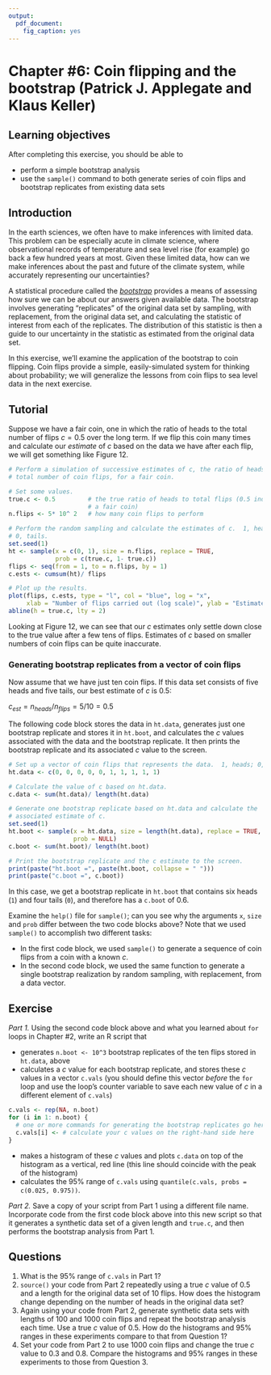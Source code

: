```yaml
---
output:
  pdf_document:
    fig_caption: yes
---
```


# Chapter #6: Coin flipping and the bootstrap (Patrick J. Applegate and Klaus Keller)

<!-- Copyright 2015 by the Authors -->

<!-- This file is part of Risk Analysis in the Earth Sciences: A Chapter Manual with Exercises in R. -->

<!-- This e-textbook is free software: you can redistribute it and/or modify it under the terms of the GNU General Public License as published by the Free Software Foundation, either version 3 of the License, or (at your option) any later version. -->

<!-- This e-textbook is distributed in the hope that it will be useful, but WITHOUT ANY WARRANTY; without even the implied warranty of MERCHANTABILITY or FITNESS FOR A PARTICULAR PURPOSE.  See the GNU General Public License for more details. -->

<!-- You should have received a copy of the GNU General Public License along with this e-textbook.  If not, see <http://www.gnu.org/licenses/>. -->

## Learning objectives

After completing this exercise, you should be able to

* perform a simple bootstrap analysis
* use the `sample()` command to both generate series of coin flips and bootstrap replicates from existing data sets

## Introduction

In the earth sciences, we often have to make inferences with limited data.  This problem can be especially acute in climate science, where observational records of temperature and sea level rise (for example) go back a few hundred years at most.  Given these limited data, how can we make inferences about the past and future of the climate system, while accurately representing our uncertainties?  

A statistical procedure called the [*bootstrap*](https://en.wikipedia.org/wiki/Bootstrapping_(statistics)) provides a means of assessing how sure we can be about our answers given available data.  The bootstrap involves generating "replicates" of the original data set by sampling, with replacement, from the original data set, and calculating the statistic of interest from each of the replicates.  The distribution of this statistic is then a guide to our uncertainty in the statistic as estimated from the original data set.  

In this exercise, we'll examine the application of the bootstrap to coin flipping.  Coin flips provide a simple, easily-simulated system for thinking about probability; we will generalize the lessons from coin flips to sea level data in the next exercise.  

## Tutorial

Suppose we have a fair coin, one in which the ratio of heads to the total number of flips $c = 0.5$ over the long term.  If we flip this coin many times and calculate our *estimate* of $c$ based on the data we have after each flip, we will get something like Figure 12.  

```r
# Perform a simulation of successive estimates of c, the ratio of heads to the
# total number of coin flips, for a fair coin.  

# Set some values.  
true.c <- 0.5         # the true ratio of heads to total flips (0.5 indicates
                      # a fair coin)
n.flips <- 5* 10^ 2   # how many coin flips to perform

# Perform the random sampling and calculate the estimates of c.  1, heads; 
# 0, tails.  
set.seed(1)
ht <- sample(x = c(0, 1), size = n.flips, replace = TRUE, 
             prob = c(true.c, 1- true.c))
flips <- seq(from = 1, to = n.flips, by = 1)
c.ests <- cumsum(ht)/ flips

# Plot up the results.  
plot(flips, c.ests, type = "l", col = "blue", log = "x", 
     xlab = "Number of flips carried out (log scale)", ylab = "Estimates of c")
abline(h = true.c, lty = 2)
```

Looking at Figure 12, we can see that our $c$ estimates only settle down close to the true value after a few tens of flips.  Estimates of $c$ based on smaller numbers of coin flips can be quite inaccurate.  

### Generating bootstrap replicates from a vector of coin flips

Now assume that we have just ten coin flips.  If this data set consists of five heads and five tails, our best estimate of $c$ is 0.5: 

$c_{est} = n_{heads}/n_{flips} = 5/ 10 = 0.5$

The following code block stores the data in `ht.data`, generates just one bootstrap replicate and stores it in `ht.boot`, and calculates the $c$ values associated with the data and the bootstrap replicate.   It then prints the bootstrap replicate and its associated $c$ value to the screen.  

```r
# Set up a vector of coin flips that represents the data.  1, heads; 0, tails.  
ht.data <- c(0, 0, 0, 0, 0, 1, 1, 1, 1, 1)

# Calculate the value of c based on ht.data.  
c.data <- sum(ht.data)/ length(ht.data)

# Generate one bootstrap replicate based on ht.data and calculate the 
# associated estimate of c.  
set.seed(1)
ht.boot <- sample(x = ht.data, size = length(ht.data), replace = TRUE, 
                  prob = NULL)
c.boot <- sum(ht.boot)/ length(ht.boot)

# Print the bootstrap replicate and the c estimate to the screen.  
print(paste("ht.boot =", paste(ht.boot, collapse = " ")))
print(paste("c.boot =", c.boot))
```

In this case, we get a bootstrap replicate in `ht.boot` that contains six heads (`1`) and four tails (`0`), and therefore has a `c.boot` of 0.6.  

Examine the `help()` file for `sample()`; can you see why the arguments `x`, `size` and `prob` differ between the two code blocks above?  Note that we used `sample()` to accomplish two different tasks:

* In the first code block, we used `sample()` to generate a sequence of coin flips from a coin with a known $c$.
* In the second code block, we used the same function to generate a single bootstrap realization by random sampling, with replacement, from a data vector.  

## Exercise

*Part 1.*  Using the second code block above and what you learned about `for` loops in Chapter #2, write an R script that

* generates `n.boot <- 10^3` bootstrap replicates of the ten flips stored in `ht.data`, above
* calculates a $c$ value for each bootstrap replicate, and stores these $c$ values in a vector `c.vals` (you should define this vector *before* the `for` loop and use the loop's counter variable to save each new value of $c$ in a different element of `c.vals`)

```r
c.vals <- rep(NA, n.boot)
for (i in 1: n.boot) {
  # one or more commands for generating the bootstrap replicates go here
  c.vals[i] <- # calculate your c values on the right-hand side here
}
```

* makes a histogram of these $c$ values and plots `c.data` on top of the histogram as a vertical, red line (this line should coincide with the peak of the histogram)
* calculates the 95% range of `c.vals` using `quantile(c.vals, probs = c(0.025, 0.975))`.

*Part 2.*  Save a copy of your script from Part 1 using a different file name.  Incorporate code from the first code block above into this new script so that it generates a synthetic data set of a given length and `true.c`, and then performs the bootstrap analysis from Part 1.  

## Questions

1. What is the 95% range of `c.vals` in Part 1?
2. `source()` your code from Part 2 repeatedly using a true $c$ value of 0.5 and a length for the original data set of 10 flips.  How does the histogram change depending on the number of heads in the original data set?
3. Again using your code from Part 2, generate synthetic data sets with lengths of 100 and 1000 coin flips and repeat the bootstrap analysis each time.  Use a true $c$ value of 0.5.  How do the histograms and 95% ranges in these experiments compare to that from Question 1?
4. Set your code from Part 2 to use 1000 coin flips and change the true $c$ value to 0.3 and 0.8.  Compare the histograms and 95% ranges in these experiments to those from Question 3.  
